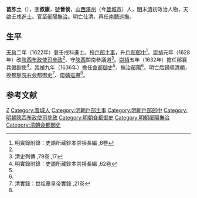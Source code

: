 {{明清人物信息框
| 姓名 = 苗胙土
| 原名 =
| 圖片名稱 = 
| 圖片大小 = 220px
| 圖片說明 = 
| 最高職務 = 大明撫治鄖陽都察院僉都御史<br>大清巡撫南贛都察院右副都御史
| 國家 = 
| 爵位 =
| 籍貫 = [[山西|山西]][[澤州|澤州]]
| 族裔 = 
| 字號 = 字叔康，號晉侯
| 室名 = 
| 諡號 = 
| 出生日期 = 明萬曆十七年（1589年）
| 出生地點 = 
| 逝世日期 = 清順治三年（1646年）
| 逝世地點 = 
| 墓葬 =
| 配偶 =
| 親屬 = 
| 出身 = 
*天啓二年壬戌科進士出身
| 經歷 = 
| 著作 =
}}

'''苗胙土'''（{{bd|1589年||1646年|catIdx=M苗}}），[[表字|字]]'''叔康'''，[[號|號]]'''晉侯'''，[[山西|山西]][[澤州|澤州]]（今[[晉城市|晉城市]]）人，[[明|明]]末[[清|清]]初政治人物，天啟壬戌[[進士|進士]]。官至[[鄖陽撫治|鄖陽撫治]]。明亡仕清，再任[[南贛巡撫|南贛巡撫]]。

== 生平 ==
[[天启|天启]]二年（1622年）登壬戌科進士。授[[戶部|戶部]][[主事|主事]]，升[[戶部|戶部]][[郎中|郎中]]<ref name="明實錄附錄：史語所藏鈔本崇禎長編 ,6卷">明實錄附錄：史語所藏鈔本崇禎長編 ,6卷</ref>。[[崇禎|崇禎]]元年（1628年）改[[陝西|陝西]][[布政使司|布政使司]][[參政|參政]]<ref name="明實錄附錄：史語所藏鈔本崇禎長編 ,6卷"/>、守[[陝西|陝西]]關南參議道<ref name="清史列傳 ,79卷 ,17">清史列傳 ,79卷 ,17</ref>。[[崇禎|崇禎]]五年（1632年）擔任鄖襄兵備副使<ref>明實錄附錄：史語所藏鈔本崇禎長編 ,62卷</ref>。[[崇禎|崇禎]]九年（1636年）擔任[[僉都御史|僉都御史]]<ref name="清史列傳 ,79卷 ,17"/>、撫治[[鄖陽|鄖陽]]<ref name="清史列傳 ,79卷 ,17"/>。明亡后歸順[[清朝|清朝]]，授[[都察院|都察院]][[右僉都御史|右僉都御史]]<ref>清實錄：世祖章皇帝實錄 ,21卷</ref>、[[南贛巡撫|南贛巡撫]]<ref name="清史列傳 ,79卷 ,17"/>。

== 参考文献 ==
{{reflist|2}}

{{天啓二年壬戌科殿試金榜}}

{{Authority control}}

{{DEFAULTSORT:Miao苗}}
[[Category:苗姓|Z]]
[[Category:晋城人|Category:晋城人]]
[[Category:明朝戶部主事|Category:明朝戶部主事]]
[[Category:明朝戶部郎中|Category:明朝戶部郎中]]
[[Category:明朝陝西布政使司參政|Category:明朝陝西布政使司參政]]
[[Category:明朝僉都御史|Category:明朝僉都御史]]
[[Category:明朝鄖陽撫治|Category:明朝鄖陽撫治]]
[[Category:清朝僉都御史|Category:清朝僉都御史]]


{{清朝人物小作品}}